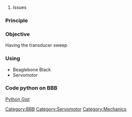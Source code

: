 # Issues

[[Category:BBB]]
[[Category:Servomotor]]
[[Category:Mechanics]]


=== Principle ===

=== Objective ===
Having the transducer sweep

=== Using ===
* Beaglebone Black
*Servomotor

=== Code python on BBB ===

[https://gist.github.com/kelu124/799c156b1ad3d47cb8dd Python Gist]